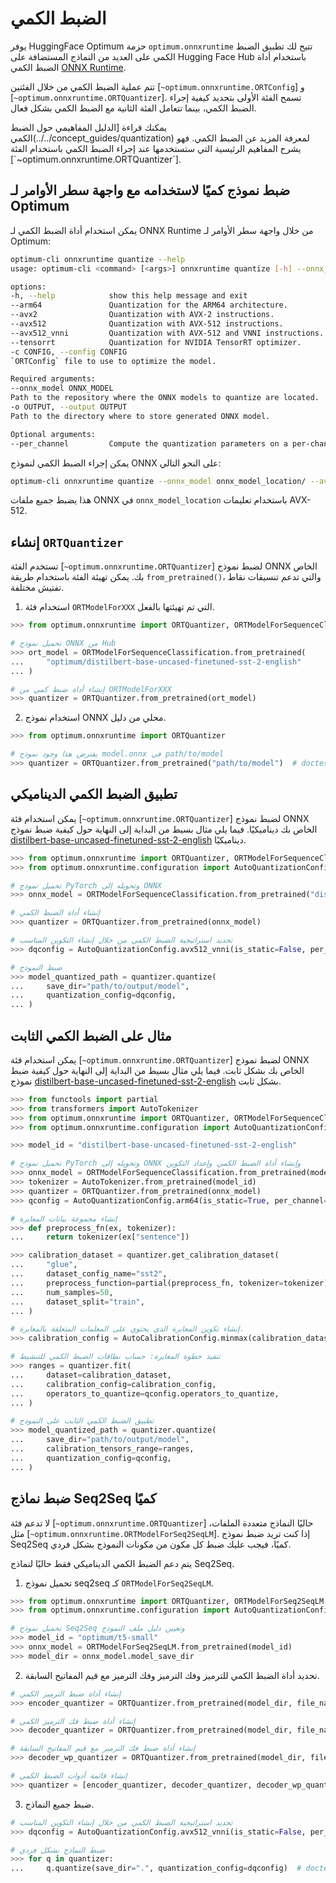 # الضبط الكمي

يوفر HuggingFace Optimum حزمة `optimum.onnxruntime` تتيح لك تطبيق الضبط الكمي على العديد من النماذج المستضافة على Hugging Face Hub باستخدام أداة الضبط الكمي [ONNX Runtime](https://github.com/microsoft/onnxruntime/blob/master/onnxruntime/python/tools/quantization/README.md).

تتم عملية الضبط الكمي من خلال الفئتين [`~optimum.onnxruntime.ORTConfig`] و [`~optimum.onnxruntime.ORTQuantizer`]. تسمح الفئة الأولى بتحديد كيفية إجراء الضبط الكمي، بينما تتعامل الفئة الثانية مع الضبط الكمي بشكل فعال.

<Tip>
يمكنك قراءة [الدليل المفاهيمي حول الضبط الكمي(../../concept_guides/quantization) لمعرفة المزيد عن الضبط الكمي. فهو يشرح المفاهيم الرئيسية التي ستستخدمها عند إجراء الضبط الكمي باستخدام الفئة [`~optimum.onnxruntime.ORTQuantizer`].
</Tip>

## ضبط نموذج كميًا لاستخدامه مع واجهة سطر الأوامر لـ Optimum

يمكن استخدام أداة الضبط الكمي لـ ONNX Runtime من خلال واجهة سطر الأوامر لـ Optimum:

```bash
optimum-cli onnxruntime quantize --help
usage: optimum-cli <command> [<args>] onnxruntime quantize [-h] --onnx_model ONNX_MODEL -o OUTPUT [--per_channel] (--arm64 | --avx2 | --avx512 | --avx512_vnni | --tensorrt | -c CONFIG)

options:
-h, --help            show this help message and exit
--arm64               Quantization for the ARM64 architecture.
--avx2                Quantization with AVX-2 instructions.
--avx512              Quantization with AVX-512 instructions.
--avx512_vnni         Quantization with AVX-512 and VNNI instructions.
--tensorrt            Quantization for NVIDIA TensorRT optimizer.
-c CONFIG, --config CONFIG
`ORTConfig` file to use to optimize the model.

Required arguments:
--onnx_model ONNX_MODEL
Path to the repository where the ONNX models to quantize are located.
-o OUTPUT, --output OUTPUT
Path to the directory where to store generated ONNX model.

Optional arguments:
--per_channel         Compute the quantization parameters on a per-channel basis.
```

يمكن إجراء الضبط الكمي لنموذج ONNX على النحو التالي:

```bash
optimum-cli onnxruntime quantize --onnx_model onnx_model_location/ --avx512 -o quantized_model/
```

هذا يضبط جميع ملفات ONNX في `onnx_model_location` باستخدام تعليمات AVX-512.

## إنشاء `ORTQuantizer`

تستخدم الفئة [`~optimum.onnxruntime.ORTQuantizer`] لضبط نموذج ONNX الخاص بك. يمكن تهيئة الفئة باستخدام طريقة `from_pretrained()`، والتي تدعم تنسيقات نقاط تفتيش مختلفة.

1. استخدام فئة `ORTModelForXXX` التي تم تهيئتها بالفعل.

```python
>>> from optimum.onnxruntime import ORTQuantizer, ORTModelForSequenceClassification

# تحميل نموذج ONNX من Hub
>>> ort_model = ORTModelForSequenceClassification.from_pretrained(
...     "optimum/distilbert-base-uncased-finetuned-sst-2-english"
... )

# إنشاء أداة ضبط كمي من ORTModelForXXX
>>> quantizer = ORTQuantizer.from_pretrained(ort_model)
```

2. استخدام نموذج ONNX محلي من دليل.

```python
>>> from optimum.onnxruntime import ORTQuantizer

# يفترض هذا وجود نموذج model.onnx في path/to/model
>>> quantizer = ORTQuantizer.from_pretrained("path/to/model")  # doctest: +SKIP
```

## تطبيق الضبط الكمي الديناميكي

يمكن استخدام فئة [`~optimum.onnxruntime.ORTQuantizer`] لضبط نموذج ONNX الخاص بك ديناميكيًا. فيما يلي مثال بسيط من البداية إلى النهاية حول كيفية ضبط نموذج [distilbert-base-uncased-finetuned-sst-2-english](https://huggingface.co/distilbert-base-uncased-finetuned-sst-2-english) ديناميكيًا.

```python
>>> from optimum.onnxruntime import ORTQuantizer, ORTModelForSequenceClassification
>>> from optimum.onnxruntime.configuration import AutoQuantizationConfig

# تحميل نموذج PyTorch وتحويله إلى ONNX
>>> onnx_model = ORTModelForSequenceClassification.from_pretrained("distilbert-base-uncased-finetuned-sst-2-english", export=True)

# إنشاء أداة الضبط الكمي
>>> quantizer = ORTQuantizer.from_pretrained(onnx_model)

# تحديد استراتيجية الضبط الكمي من خلال إنشاء التكوين المناسب
>>> dqconfig = AutoQuantizationConfig.avx512_vnni(is_static=False, per_channel=False)

# ضبط النموذج
>>> model_quantized_path = quantizer.quantize(
...     save_dir="path/to/output/model",
...     quantization_config=dqconfig,
... )
```

## مثال على الضبط الكمي الثابت

يمكن استخدام فئة [`~optimum.onnxruntime.ORTQuantizer`] لضبط نموذج ONNX الخاص بك بشكل ثابت. فيما يلي مثال بسيط من البداية إلى النهاية حول كيفية ضبط نموذج [distilbert-base-uncased-finetuned-sst-2-english](https://huggingface.co/distilbert-base-uncased-finetuned-sst-2-english) بشكل ثابت.

```python
>>> from functools import partial
>>> from transformers import AutoTokenizer
>>> from optimum.onnxruntime import ORTQuantizer, ORTModelForSequenceClassification
>>> from optimum.onnxruntime.configuration import AutoQuantizationConfig, AutoCalibrationConfig

>>> model_id = "distilbert-base-uncased-finetuned-sst-2-english"

# تحميل نموذج PyTorch وتحويله إلى ONNX وإنشاء أداة الضبط الكمي وإعداد التكوين
>>> onnx_model = ORTModelForSequenceClassification.from_pretrained(model_id, export=True)
>>> tokenizer = AutoTokenizer.from_pretrained(model_id)
>>> quantizer = ORTQuantizer.from_pretrained(onnx_model)
>>> qconfig = AutoQuantizationConfig.arm64(is_static=True, per_channel=False)

# إنشاء مجموعة بيانات المعايرة
>>> def preprocess_fn(ex, tokenizer):
...     return tokenizer(ex["sentence"])

>>> calibration_dataset = quantizer.get_calibration_dataset(
...     "glue",
...     dataset_config_name="sst2",
...     preprocess_function=partial(preprocess_fn, tokenizer=tokenizer),
...     num_samples=50,
...     dataset_split="train",
... )

# إنشاء تكوين المعايرة الذي يحتوي على المعلمات المتعلقة بالمعايرة.
>>> calibration_config = AutoCalibrationConfig.minmax(calibration_dataset)

# تنفيذ خطوة المعايرة: حساب نطاقات الضبط الكمي للتنشيط
>>> ranges = quantizer.fit(
...     dataset=calibration_dataset,
...     calibration_config=calibration_config,
...     operators_to_quantize=qconfig.operators_to_quantize,
... )

# تطبيق الضبط الكمي الثابت على النموذج
>>> model_quantized_path = quantizer.quantize(
...     save_dir="path/to/output/model",
...     calibration_tensors_range=ranges,
...     quantization_config=qconfig,
... )
```

## ضبط نماذج Seq2Seq كميًا

لا تدعم فئة [`~optimum.onnxruntime.ORTQuantizer`] حاليًا النماذج متعددة الملفات، مثل [`~optimum.onnxruntime.ORTModelForSeq2SeqLM`]. إذا كنت تريد ضبط نموذج Seq2Seq كميًا، فيجب عليك ضبط كل مكون من مكونات النموذج بشكل فردي.

<Tip warning={true}>
يتم دعم الضبط الكمي الديناميكي فقط حاليًا لنماذج Seq2Seq.
</Tip>

1. تحميل نموذج seq2seq كـ `ORTModelForSeq2SeqLM`.

```python
>>> from optimum.onnxruntime import ORTQuantizer, ORTModelForSeq2SeqLM
>>> from optimum.onnxruntime.configuration import AutoQuantizationConfig

# تحميل نموذج Seq2Seq وتعيين دليل ملف النموذج
>>> model_id = "optimum/t5-small"
>>> onnx_model = ORTModelForSeq2SeqLM.from_pretrained(model_id)
>>> model_dir = onnx_model.model_save_dir
```

2. تحديد أداة الضبط الكمي للترميز وفك الترميز وفك الترميز مع قيم المفاتيح السابقة.

```python
# إنشاء أداة ضبط الترميز الكمي
>>> encoder_quantizer = ORTQuantizer.from_pretrained(model_dir, file_name="encoder_model.onnx")

# إنشاء أداة ضبط فك الترميز الكمي
>>> decoder_quantizer = ORTQuantizer.from_pretrained(model_dir, file_name="decoder_model.onnx")

# إنشاء أداة ضبط فك الترميز مع قيم المفاتيح السابقة
>>> decoder_wp_quantizer = ORTQuantizer.from_pretrained(model_dir, file_name="decoder_with_past_model.onnx")

# إنشاء قائمة أدوات الضبط الكمي
>>> quantizer = [encoder_quantizer, decoder_quantizer, decoder_wp_quantizer]
```

3. ضبط جميع النماذج.

```python
# تحديد استراتيجية الضبط الكمي من خلال إنشاء التكوين المناسب
>>> dqconfig = AutoQuantizationConfig.avx512_vnni(is_static=False, per_channel=False)

# ضبط النماذج بشكل فردي
>>> for q in quantizer:
...     q.quantize(save_dir=".", quantization_config=dqconfig)  # doctest: +IGNORE_RESULT
```